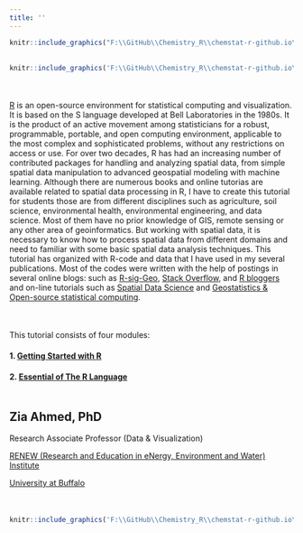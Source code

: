 ```yaml
---
title: ''
---
```



```r
knitr::include_graphics("F:\\GitHub\\Chemistry_R\\chemstat-r-github.io\\Image\\empty_banner.png")
```
<div style="margin-bottom:30px;">
</div>

```r
knitr::include_graphics('F:\\GitHub\\Chemistry_R\\chemstat-r-github.io\\Image\\Banner.png')
```


<div style="margin-bottom:50px;">
</div>

[R](https://www.r-project.org/) is an open-source environment for statistical computing and visualization. It is based on the S language developed at Bell Laboratories in the 1980s. It is the product of an active movement among statisticians for a robust, programmable, portable, and open computing environment, applicable to the most complex and sophisticated problems,  without any restrictions on access or use. For over two decades, R has had an increasing number of contributed packages for handling and analyzing spatial data, from simple spatial data manipulation to advanced geospatial modeling with machine learning. Although there are numerous books and online tutorias are available related to spatial data processing in R, I have to create this tutorial for students those are from different disciplines such as agriculture, soil science, environmental health, environmental engineering, and data science.  Most of them have no prior knowledge of GIS, remote sensing or any other area of geoinformatics. But working with spatial data, it is necessary to know how to process spatial data from different domains and need to familiar with some basic spatial data analysis techniques. This tutorial has organized with R-code and data that I have used in my several publications.  Most of the codes were written with the help of postings in several online blogs: such as  [R-sig-Geo](https://stat.ethz.ch/mailman/listinfo/r-sig-geo), [Stack Overflow](https://stackoverflow.com/), and [R bloggers](https://www.r-bloggers.com/update-can-we-predict-flu-outcome-with-machine-learning-in-r/)  and on-line tutorials such as [Spatial Data Science](https://rspatial.org/index.html#) and [Geostatistics & Open-source statistical computing](http://www.css.cornell.edu/faculty/dgr2/teach/degeostats.html). 


<div style="margin-bottom:50px;">
</div>
This tutorial  consists of four modules: 



#### 1. [Getting Started with R](getting-started-with-r.html)

#### 2. [Essential of The R Language](essential-of-r-language.html)






<div style="margin-bottom:50px;">
</div>

## **Zia Ahmed, PhD**

Research Associate Professor (Data & Visualization)

[RENEW (Research and Education in eNergy, Environment and Water) Institute](http://www.buffalo.edu/renew.html)

[University at Buffalo](http://www.buffalo.edu/) 

<div style="margin-bottom:50px;">
</div>

```r
knitr::include_graphics('F:\\GitHub\\Chemistry_R\\chemstat-r-github.io\\Image\\RENEW.png')
```
